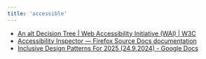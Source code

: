 ```yaml
---
title: 'accessible'
---
```


- [An alt Decision Tree | Web Accessibility Initiative (WAI) | W3C](https://www.w3.org/WAI/tutorials/images/decision-tree/)
- [Accessibility Inspector — Firefox Source Docs documentation](https://firefox-source-docs.mozilla.org/devtools-user/accessibility_inspector/index.html)
- [Inclusive Design Patterns For 2025 (24.9.2024) - Google Docs](https://docs.google.com/document/d/1ZKV1P9pSbnCA6XE6MHoOPqN6VBjCZDFY30L2Nt9Mkb0/edit?pli=1&tab=t.0)


